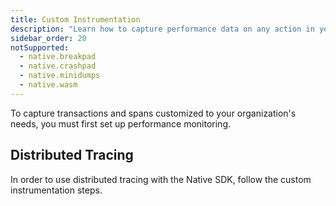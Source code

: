 ```yaml
---
title: Custom Instrumentation
description: "Learn how to capture performance data on any action in your app."
sidebar_order: 20
notSupported:
  - native.breakpad
  - native.crashpad
  - native.minidumps
  - native.wasm
---
```


<Note>

To capture transactions and spans customized to your organization's needs, you must first <PlatformLink to="/performance/">set up performance monitoring.</PlatformLink>

</Note>

<PlatformContent includePath="performance/enable-manual-instrumentation" />

<PlatformContent includePath="performance/add-spans-example" />

<PlatformContent includePath="performance/concurrency" />

<PlatformContent includePath="performance/connect-errors-spans" />

## Distributed Tracing

In order to use distributed tracing with the Native SDK, follow the <PlatformLink to="/usage/distributed-tracing/custom-instrumentation/">custom instrumentation</PlatformLink> steps.
